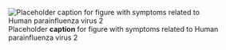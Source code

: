 ![Placeholder __caption__ for figure with symptoms related to Human parainfluenza virus 2](/img/placeholder.jpg)